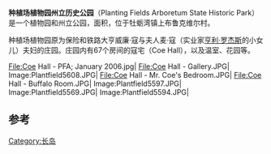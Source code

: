 {{Infobox NRHP | name =种植场植物园州立历史公园
  | nrhp_type =
  | image = CoeHall5579.JPG
  | nearest_city= 牡蛎湾
  | locmapin = New York#USA
  | built =1915
| architect= Guy Lowell; Walker & Gillette
| architecture= 都铎复兴
 | added =1979年1月25日
 | governing_body = 州
 | refnum=79001598<ref name="nris">{{NRISref|2007a}}</ref>
}}
'''种植场植物园州立历史公园'''（Planting Fields Arboretum State Historic Park）是一个植物园和州立公园，面积{{convert|400|acre}}，位于牡蛎湾镇上布鲁克维尔村。

种植场植物园原为保险和铁路大亨威廉·寇与夫人麦·寇（实业家[[亨利·罗杰斯|亨利·罗杰斯]]的小女儿）夫妇的庄园。庄园内有67个房间的寇宅（Coe Hall），以及温室、花园等。

<gallery>
File:Coe Hall - PFA; January 2006.jpg|
File:Coe Hall - Gallery.JPG|
Image:Plantfield5608.JPG|
File:Coe Hall - Mr. Coe's Bedroom.JPG|
File:Coe Hall - Buffalo Room.JPG|
Image:Plantfield5597.JPG|
Image:Plantfield5569.JPG|
Image:Plantfield5594.JPG|
</gallery>

==参考==
{{reflist}}
{{coord|40|51|39|N|73|33|26|W|display=title}}
[[Category:长岛|Category:长岛]]